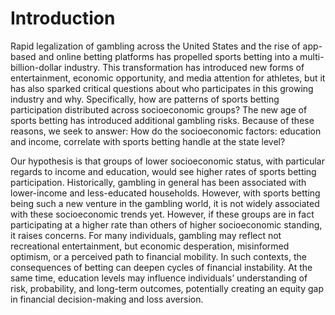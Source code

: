 # Introduction

Rapid legalization of gambling across the United States and the rise of app-based and online betting platforms has propelled sports betting into a multi-billion-dollar industry. This transformation has introduced new forms of entertainment, economic opportunity, and media attention for athletes, but it has also sparked critical questions about who participates in this growing industry and why. Specifically, how are patterns of sports betting participation distributed across socioeconomic groups? The new age of sports betting has introduced additional gambling risks. Because of these reasons, we seek to answer: How do the socioeconomic factors: education and income, correlate with sports betting handle at the state level? 

Our hypothesis is that groups of lower socioeconomic status, with particular regards to income and education, would see higher rates of sports betting participation. Historically, gambling in general has been associated with lower-income and less-educated households. However, with sports betting being such a new venture in the gambling world, it is not widely associated with these socioeconomic trends yet. However, if these groups are in fact participating at a higher rate than others of higher socioeconomic standing, it raises concerns. For many individuals, gambling may reflect not recreational entertainment, but economic desperation, misinformed optimism, or a perceived path to financial mobility. In such contexts, the consequences of betting can deepen cycles of financial instability. At the same time, education levels may influence individuals' understanding of risk, probability, and long-term outcomes, potentially creating an equity gap in financial decision-making and loss aversion. 
